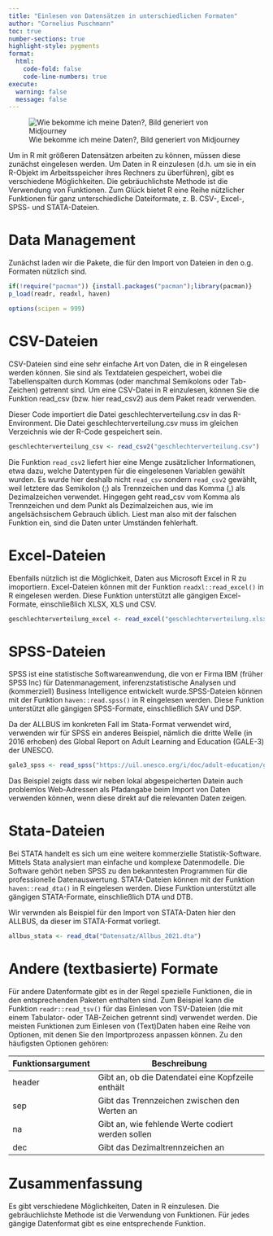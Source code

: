 ```yaml
---
title: "Einlesen von Datensätzen in unterschiedlichen Formaten"
author: "Cornelius Puschmann"
toc: true
number-sections: true
highlight-style: pygments
format:
  html:
    code-fold: false
    code-line-numbers: true
execute: 
  warning: false
  message: false
---
```


![Wie bekomme ich meine Daten?, Bild generiert von Midjourney](Bilder/zemkipatrick_comic_style_a_crane_lifts_a_crate_from_a_shelf_in__626e40b0-9a41-4ecd-9424-7a48d8847ec2.png)

Um in R mit größeren Datensätzen arbeiten zu können, müssen diese zunächst eingelesen werden. Um Daten in R einzulesen (d.h. um sie in ein R-Objekt im Arbeitsspeicher ihres Rechners zu überführen), gibt es verschiedene Möglichkeiten. Die gebräuchlichste Methode ist die Verwendung von Funktionen. Zum Glück bietet R eine Reihe nützlicher Funktionen für ganz unterschiedliche Dateiformate, z. B. CSV-, Excel-, SPSS- und STATA-Dateien.

# Data Management

Zunächst laden wir die Pakete, die für den Import von Dateien in den o.g. Formaten nützlich sind.

```r
if(!require("pacman")) {install.packages("pacman");library(pacman)}
p_load(readr, readxl, haven)

options(scipen = 999) 
```

# CSV-Dateien

CSV-Dateien sind eine sehr einfache Art von Daten, die in R eingelesen werden können. Sie sind als Textdateien gespeichert, wobei die Tabellenspalten durch Kommas (oder manchmal Semikolons oder Tab-Zeichen) getrennt sind. Um eine CSV-Datei in R einzulesen, können Sie die Funktion read_csv (bzw. hier read_csv2) aus dem Paket readr verwenden.

Dieser Code importiert die Datei geschlechterverteilung.csv in das R-Environment. Die Datei geschlechterverteilung.csv muss im gleichen Verzeichnis wie der R-Code gespeichert sein.

```r
geschlechterverteilung_csv <- read_csv2("geschlechterverteilung.csv")
```

Die Funktion `read_csv2` liefert hier eine Menge zusätzlicher Informationen, etwa dazu, welche Datentypen für die eingelesenen Variablen gewählt wurden. Es wurde hier deshalb nicht `read_csv` sondern `read_csv2` gewählt, weil letztere das Semikolon (;) als Trennzeichen und das Komma (,) als Dezimalzeichen verwendet. Hingegen geht read_csv vom Komma als Trennzeichen und dem Punkt als Dezimalzeichen aus, wie im angelsächsischem Gebrauch üblich. Liest man also mit der falschen Funktion ein, sind die Daten unter Umständen fehlerhaft.

# Excel-Dateien

Ebenfalls nützlich ist die Möglichkeit, Daten aus Microsoft Excel in R zu imoportiern. Excel-Dateien können mit der Funktion `readxl::read_excel()` in R eingelesen werden. Diese Funktion unterstützt alle gängigen Excel-Formate, einschließlich XLSX, XLS und CSV.

```r
geschlechterverteilung_excel <- read_excel("geschlechterverteilung.xlsx")
```

# SPSS-Dateien

SPSS ist eine statistische Softwareanwendung, die von er Firma IBM (früher SPSS Inc) für Datenmanagement, inferenzstatistische Analysen und (kommerziell) Business Intelligence entwickelt wurde.SPSS-Dateien können mit der Funktion `haven::read.spss()` in R eingelesen werden. Diese Funktion unterstützt alle gängigen SPSS-Formate, einschließlich SAV und DSP.

Da der ALLBUS im konkreten Fall im Stata-Format verwendet wird, verwenden wir für SPSS ein anderes Beispiel, nämlich die dritte Welle (in 2016 erhoben) des Global Report on Adult Learning and Education (GALE-3) der UNESCO.

```r
gale3_spss <- read_spss("https://uil.unesco.org/i/doc/adult-education/grale-3/survey-data/grale-3-suquant.sav")
```

Das Beispiel zeigts dass wir neben lokal abgespeicherten Datein auch problemlos Web-Adressen als Pfadangabe beim Import von Daten verwenden können, wenn diese direkt auf die relevanten Daten zeigen.

# Stata-Dateien

Bei STATA handelt es sich um eine weitere kommerzielle Statistik-Software. Mittels Stata analysiert man einfache und komplexe Datenmodelle. Die Software gehört neben SPSS zu den bekanntesten Programmen für die professionelle Datenauswertung. STATA-Dateien können mit der Funktion `haven::read_dta()` in R eingelesen werden. Diese Funktion unterstützt alle gängigen STATA-Formate, einschließlich DTA und DTB.

Wir verwnden als Beispiel für den Import von STATA-Daten hier den ALLBUS, da dieser im STATA-Format vorliegt.

```r
allbus_stata <- read_dta("Datensatz/Allbus_2021.dta")
```

# Andere (textbasierte) Formate

Für andere Datenformate gibt es in der Regel spezielle Funktionen, die in den entsprechenden Paketen enthalten sind. Zum Beispiel kann die Funktion `readr::read_tsv()` für das Einlesen von TSV-Dateien (die mit einem Tabulator- oder TAB-Zeichen getrennt sind) verwendet werden. Die meisten Funktionen zum Einlesen von (Text)Daten haben eine Reihe von Optionen, mit denen Sie den Importprozess anpassen können. Zu den häufigsten Optionen gehören:

| **Funktionsargument** | **Beschreibung**                                  |
|-----------------------|---------------------------------------------------|
| header                | Gibt an, ob die Datendatei eine Kopfzeile enthält |
| sep                   | Gibt das Trennzeichen zwischen den Werten an      |
| na                    | Gibt an, wie fehlende Werte codiert werden sollen |
| dec                   | Gibt das Dezimaltrennzeichen an                   |

# Zusammenfassung

Es gibt verschiedene Möglichkeiten, Daten in R einzulesen. Die gebräuchlichste Methode ist die Verwendung von Funktionen. Für jedes gängige Datenformat gibt es eine entsprechende Funktion.
